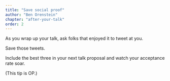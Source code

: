 ```yaml
---
title: "Save social proof"
author: "Ben Orenstein"
chapter: "after-your-talk"
order: 2
---
```


As you wrap up your talk, ask folks that enjoyed it to tweet at you.

Save those tweets. 

Include the best three in your next talk proposal and watch your acceptance rate soar.

(This tip is OP.)